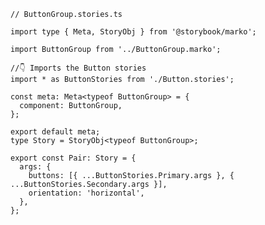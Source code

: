 ```tsx
// ButtonGroup.stories.ts

import type { Meta, StoryObj } from '@storybook/marko';

import ButtonGroup from '../ButtonGroup.marko';

//👇 Imports the Button stories
import * as ButtonStories from './Button.stories';

const meta: Meta<typeof ButtonGroup> = {
  component: ButtonGroup,
};

export default meta;
type Story = StoryObj<typeof ButtonGroup>;

export const Pair: Story = {
  args: {
    buttons: [{ ...ButtonStories.Primary.args }, { ...ButtonStories.Secondary.args }],
    orientation: 'horizontal',
  },
};
```
